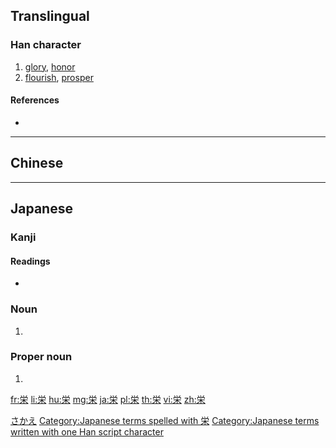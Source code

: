 ==Translingual==
{{Han simplified forms|榮|栄|荣}}

===Han character===
{{Han char|rn=75|rad=木|as=05|sn=9|four=|canj=FBD|ids=⿱⿱[[⺍]][[冖]][[木]]}}

# [[glory]], [[honor]]
# [[flourish]], [[prosper]]

====References====
* {{Han ref|kx=0521.121|dkj=14687|hdz=21188.091|uh=6804}}

----

==Chinese==
{{zh-see|榮|v}}

----

==Japanese==

===Kanji===
{{ja-kanji|grade=4|rs=木05|style=s|kyu=榮}}

====Readings====
* {{ja-readings|goon=[[よう]] (yō)|kanon=[[えい]] (ei)|kun=[[さかえる]] (sakaeru), [[はえる]] (haeru), [[さかえ]] (sakae)}}

===Noun===
{{ja-noun|k|hira=はえ|rom=hae}}

# {{alternative form of|栄え|lang=ja}}

===Proper noun===
{{ja-pos|k|proper|hira=さかえ|rom=Sakae}}

# {{given name|male|lang=ja}}

[[Category:Japanese male given names|さかえ]]
[[Category:Japanese terms spelled with 栄]]
[[Category:Japanese terms written with one Han script character]]

[[fr:栄]]
[[li:栄]]
[[hu:栄]]
[[mg:栄]]
[[ja:栄]]
[[pl:栄]]
[[th:栄]]
[[vi:栄]]
[[zh:栄]]